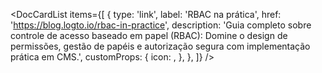 
<DocCardList
  items={[
    {
      type: 'link',
      label: 'RBAC na prática',
      href: 'https://blog.logto.io/rbac-in-practice',
      description:
        'Guia completo sobre controle de acesso baseado em papel (RBAC): Domine o design de permissões, gestão de papéis e autorização segura com implementação prática em CMS.',
      customProps: {
        icon: <AuthorizationIcon />,
      },
    },
  ]}
/>
